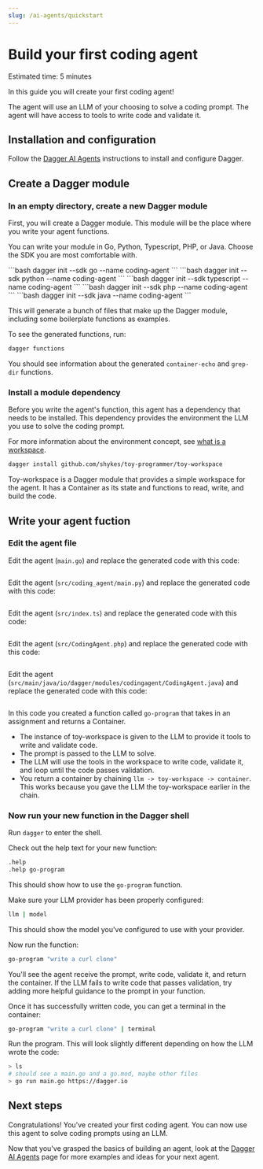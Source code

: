 ```yaml
---
slug: /ai-agents/quickstart
---
```


# Build your first coding agent

Estimated time: 5 minutes

In this guide you will create your first coding agent!

The agent will use an LLM of your choosing to solve a coding prompt. The agent will have access to tools to write code and validate it.

## Installation and configuration

Follow the [Dagger AI Agents](/ai-agents#initial-setup) instructions to install and configure Dagger.

## Create a Dagger module

### In an empty directory, create a new Dagger module

First, you will create a Dagger module. This module will be the place where you write your agent functions.

You can write your module in Go, Python, Typescript, PHP, or Java. Choose the SDK you are most comfortable with.

<Tabs groupId="language">
<TabItem value="Go">
```bash
dagger init --sdk go --name coding-agent
```
</TabItem>
<TabItem value="Python">
```bash
dagger init --sdk python --name coding-agent
```
</TabItem>
<TabItem value="Typescript">
```bash
dagger init --sdk typescript --name coding-agent
```
</TabItem>
<TabItem value="PHP">
```bash
dagger init --sdk php --name coding-agent
```
</TabItem>
<TabItem value="Java">
```bash
dagger init --sdk java --name coding-agent
```
</TabItem>
</Tabs>

This will generate a bunch of files that make up the Dagger module, including some boilerplate functions as examples.

To see the generated functions, run:

```bash
dagger functions
```

You should see information about the generated `container-echo` and `grep-dir` functions.

### Install a module dependency

Before you write the agent's function, this agent has a dependency that needs to be installed. This dependency provides the environment the LLM you use to solve the coding prompt.

For more information about the environment concept, see [what is a workspace](/ai-agents#what-is-this-workspace-object-that-most-of-the-examples-use).

```bash
dagger install github.com/shykes/toy-programmer/toy-workspace
```

Toy-workspace is a Dagger module that provides a simple workspace for the agent. It has a Container as its state and functions to read, write, and build the code.

## Write your agent fuction

### Edit the agent file

<Tabs groupId="language">
<TabItem value="Go">

Edit the agent (`main.go`) and replace the generated code with this code:

```go file=./snippets/coding-agent/go/main.go
```

</TabItem>
<TabItem value="Python">

Edit the agent (`src/coding_agent/main.py`) and replace the generated code with this code:
```python file=./snippets/coding-agent/python/src/coding_agent/main.py
```

</TabItem>
<TabItem value="Typescript">

Edit the agent (`src/index.ts`) and replace the generated code with this code:
```typescript file=./snippets/coding-agent/typescript/src/index.ts
```

</TabItem>
<TabItem value="PHP">

Edit the agent (`src/CodingAgent.php`) and replace the generated code with this code:
```php file=./snippets/coding-agent/php/src/CodingAgent.php
```

</TabItem>
<TabItem value="Java">

Edit the agent (`src/main/java/io/dagger/modules/codingagent/CodingAgent.java`) and replace the generated code with this code:
```java file=./snippets/coding-agent/java/src/main/java/io/dagger/modules/codingagent/CodingAgent.java
```

</TabItem>
</Tabs>

In this code you created a function called `go-program` that takes in an assignment and returns a Container.

- The instance of toy-workspace is given to the LLM to provide it tools to write and validate code.
- The prompt is passed to the LLM to solve.
- The LLM will use the tools in the workspace to write code, validate it, and loop until the code passes validation.
- You return a container by chaining `llm -> toy-workspace -> container`. This works because you gave the LLM the toy-workspace earlier in the chain.

### Now run your new function in the Dagger shell

Run `dagger` to enter the shell.

Check out the help text for your new function:

```bash
.help
.help go-program
```

This should show how to use the `go-program` function.

Make sure your LLM provider has been properly configured:

```bash
llm | model
```

This should show the model you've configured to use with your provider.

Now run the function:

```bash
go-program "write a curl clone"
```

You'll see the agent receive the prompt, write code, validate it, and return the container.
If the LLM fails to write code that passes validation, try adding more helpful guidance to the prompt in your function.

Once it has successfully written code, you can get a terminal in the container:

```bash
go-program "write a curl clone" | terminal
```

Run the program. This will look slightly different depending on how the LLM wrote the code:

```bash
> ls
# should see a main.go and a go.mod, maybe other files
> go run main.go https://dagger.io
```

## Next steps

Congratulations! You've created your first coding agent. You can now use this agent to solve coding prompts using an LLM.

Now that you've grasped the basics of building an agent, look at the [Dagger AI Agents](/examples#ai-agent-examples) page for more examples and ideas for your next agent.

